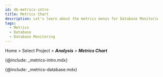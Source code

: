 ```yaml
---
id: db-metrics-intro
title: Metrics Chart
description: Let's learn about the metrics menus for Database Monitoring analysis.
tags:
  - Metrics
  - Database
  - Database Monitoring
---
```


Home > Select Project > **_Analysis_** > **_Metrics Chart_**

{@include: _metrics-intro.mdx}

{@include: _metrics-database.mdx}
